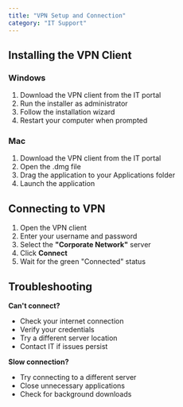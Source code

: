 ```yaml
---
title: "VPN Setup and Connection"
category: "IT Support"
---
```


## Installing the VPN Client

### Windows
1. Download the VPN client from the IT portal
2. Run the installer as administrator
3. Follow the installation wizard
4. Restart your computer when prompted

### Mac
1. Download the VPN client from the IT portal
2. Open the .dmg file
3. Drag the application to your Applications folder
4. Launch the application

## Connecting to VPN

1. Open the VPN client
2. Enter your username and password
3. Select the **"Corporate Network"** server
4. Click **Connect**
5. Wait for the green "Connected" status

## Troubleshooting

**Can't connect?**
- Check your internet connection
- Verify your credentials
- Try a different server location
- Contact IT if issues persist

**Slow connection?**
- Try connecting to a different server
- Close unnecessary applications
- Check for background downloads